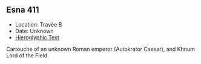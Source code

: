 ## Esna 411 {-}

- Location: Travée B
- Date: Unknown 
- [Hieroglyphic Text](https://www.ifao.egnet.net/uploads/publications/enligne/Temples-Esna004.pdf#page=57){target="_blank"}  
  
Cartouche of an unknown Roman emperor (Autokrator Caesar), and Khnum Lord of the Field.  
